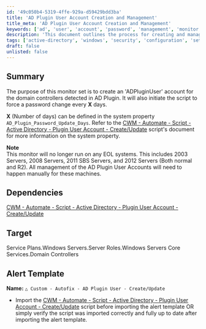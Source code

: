 ```yaml
---
id: '49c050b4-5319-4ffe-929a-d59429bdd3ba'
title: 'AD Plugin User Account Creation and Management'
title_meta: 'AD Plugin User Account Creation and Management'
keywords: ['ad', 'user', 'account', 'password', 'management', 'monitor']
description: 'This document outlines the process for creating and managing an ADPluginUser account for domain controllers detected in the AD Plugin. It details the script initiation for password changes, dependencies, and alert templates, while also addressing the limitations on EOL systems.'
tags: ['active-directory', 'windows', 'security', 'configuration', 'setup']
draft: false
unlisted: false
---
```

## Summary

The purpose of this monitor set is to create an 'ADPluginUser' account for the domain controllers detected in AD Plugin. It will also initiate the script to force a password change every **X** days.

**X** (Number of days) can be defined in the system property `AD_Plugin_Password_Update_Days`. Refer to the [CWM - Automate - Script - Active Directory - Plugin User Account - Create/Update](https://proval.itglue.com/DOC-5078775-11419940) script's document for more information on the system property.

**Note**  
This monitor will no longer run on any EOL systems. This includes 2003 Servers, 2008 Servers, 2011 SBS Servers, and 2012 Servers (Both normal and R2). All management of the AD Plugin User Accounts will need to happen manually for these machines.

## Dependencies

[CWM - Automate - Script - Active Directory - Plugin User Account - Create/Update](https://proval.itglue.com/DOC-5078775-11419940)

## Target

Service Plans.Windows Servers.Server Roles.Windows Servers Core Services.Domain Controllers

## Alert Template

**Name:**  `△ Custom - Autofix - AD Plugin User - Create/Update`

- Import the [CWM - Automate - Script - Active Directory - Plugin User Account - Create/Update](https://proval.itglue.com/DOC-5078775-11419940) script before importing the alert template OR simply verify the script was imported correctly and fully up to date after importing the alert template.













